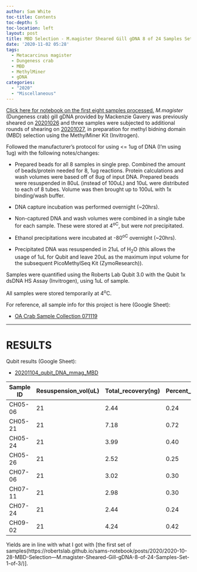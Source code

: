 ```yaml
---
author: Sam White
toc-title: Contents
toc-depth: 5
toc-location: left
layout: post
title: MBD Selection - M.magister Sheared Gill gDNA 8 of 24 Samples Set 2 of 3
date: '2020-11-02 05:28'
tags:
  - Metacarcinus magister
  - Dungeness crab
  - MBD
  - MethylMiner
  - gDNA
categories:
  - "2020"
  - "Miscellaneous"
---
```

[Click here for notebook on the first eight samples processed.](https://robertslab.github.io/sams-notebook/posts/2020/2020-10-28-MBD-Selection-M.magister-Sheared-Gill-gDNA-8-of-24-Samples-Set-1-of-3.html) _M.magister_ (Dungeness crab) gill gDNA provided by Mackenzie Gavery was previously sheared on [20201026](https://robertslab.github.io/sams-notebook/2020/10/26/DNA-Shearing-M.magister-gDNA-Shearing-All-Samples-and-Bioanalyzer/) and three samples were subjected to additional rounds of shearing on [20201027](https://robertslab.github.io/sams-notebook/2020/10/27/DNA-Shearing-M.magister-gDNA-Additional-Shearing-CH05-01_21-CH07-11-and-Bioanalyzer/), in preparation for methyl bidning domain (MBD) selection using the MethylMiner Kit (Invitrogen).

Followed the manufacturer's protocol for using \<= 1ug of DNA (I'm using 1ug) with the following notes/changes:

- Prepared beads for all 8 samples in single prep. Combined the amount of beads/protein needed for 8, 1ug reactions. Protein calculations and wash volumes were based off of 8ug of input DNA. Prepared beads were resuspended in 80uL (instead of 100uL) and 10uL were distributed to each of 8 tubes. Volume was then brought up to 100uL with 1x binding/wash buffer.

- DNA capture incubation was performed overnight (~20hrs).

- Non-captured DNA and wash volumes were combined in a single tube for each sample. These were stored at 4<sup>oC</sup>, but were _not_ precipitated.

- Ethanol precipitations were incubated at -80<sup>oC</sup> overnight (~20hrs).

- Precipitated DNA was resuspended in 21uL of H<sub>2</sub>O (this allows the usage of 1uL for Qubit and leave 20uL as the maximum input volume for the subsequent PicoMethylSeq Kit (ZymoResearch)).

Samples were quantified using the Roberts Lab Qubit 3.0 with the Qubit 1x dsDNA HS Assay (Invitrogen), using 1uL of sample.

All samples were stored temporarily at 4<sup>o</sup>C.

For reference, all sample info for this project is here (Google Sheet):

- [OA Crab Sample Collection 071119](https://docs.google.com/spreadsheets/d/1ym0XnYVts98tIUCn0kIaU6VuvqxzV7LoSx9RHwLdiIs/edit#gid=1430155532)


---

# RESULTS


Qubit results (Google Sheet):

- [20201104_qubit_DNA_mmag_MBD](https://docs.google.com/spreadsheets/d/1ECBqSs6G-6pvYY2eby_jM5EP9fSC7Zl1ykvaFvopytQ/edit?usp=sharing)


| Sample ID | Resuspension_vol(uL) | Total_recovery(ng) | Percent_recovery(%) |
|-----------|----------------------|--------------------|---------------------|
| CH05-06   | 21                   | 2.44               | 0.24                |
| CH05-21   | 21                   | 7.18               | 0.72                |
| CH05-24   | 21                   | 3.99               | 0.40                |
| CH05-26   | 21                   | 2.52               | 0.25                |
| CH07-06   | 21                   | 3.02               | 0.30                |
| CH07-11   | 21                   | 2.98               | 0.30                |
| CH07-24   | 21                   | 2.44               | 0.24                |
| CH09-02   | 21                   | 4.24               | 0.42                |

Yields are in line with what I got with [the first set of samples(https://robertslab.github.io/sams-notebook/posts/2020/2020-10-28-MBD-Selection---M.magister-Sheared-Gill-gDNA-8-of-24-Samples-Set-1-of-3/)].
